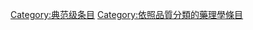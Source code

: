 {{Cat more|Wikipedia:藥理學專題}}
{{emptycat}}
{{Articles by Quality|topic=药理学|project=药理学|format=TOC}}


[[Category:典范级条目|Category:典范级条目]]
[[Category:依照品質分類的藥理學條目|Category:依照品質分類的藥理學條目]]